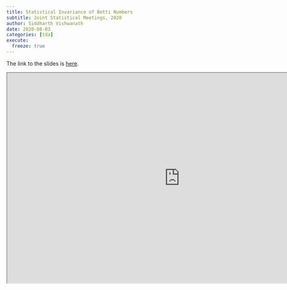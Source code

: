 ```yaml
---
title: Statistical Invariance of Betti Numbers
subtitle: Joint Statistical Meetings, 2020
author: Siddharth Vishwanath
date: 2020-08-03
categories: [tda]
execute:
  freeze: true
---
```




The link to the slides is [here](https://sidvishwanath.com/slides/jsm-2020/).

<iframe src="https://sidvishwanath.com/slides/jsm-2020/" width="900" height="550"></iframe>
